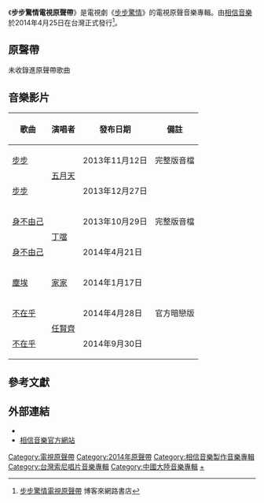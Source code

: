 {{Distinguish|步步驚心電視原聲帶}}
{{Infobox Album
| Name  = 步步驚情電視原聲帶
| Type  = 原聲帶
| Artist  = [[合辑|群星]]
|  Cover = 步步驚情電視原聲帶.jpg
| Longtype = 
| Released   = 2014年4月25日
| Recorded  = 
| Genre = [[華語流行音樂|華語流行音樂]]
| Length = 
| Label = [[相信音樂|相信音樂]]<ref>[http://isrc.ncl.edu.tw/music_view.aspx?item=13695 ISRC-國際標準錄音錄影資料代碼查詢系統 International Standard Recording Code]{{zh-hant}}</ref>
| Producer = 
| Chart position = 
| Certification = 
| Misc  = 
}}

{{Main|步步驚情}}

《'''步步驚情電視原聲帶'''》是電視劇《[[步步驚情|步步驚情]]》的電視原聲音樂專輯。由[[相信音樂|相信音樂]]於2014年4月25日在台灣正式發行<ref>[http://www.books.com.tw/exep/cdfile.php?item=0020178338 步步驚情電視原聲帶] {{webarchive|url=https://web.archive.org/web/20140421101643/http://www.books.com.tw/exep/cdfile.php?item=0020178338 |date=2014-04-21 }} 博客來網路書店</ref>。

==原聲帶==
{{tracklist
| collapsed       = 
| headline        = 
| extra_column    = 演唱者
| total_length    = 
| all_writing     = 
| all_lyrics      = 
| all_music       = 

| title1          = [[步步_(單曲)|步步]]
| note1           = 片頭曲
| writer1         = 
| lyrics1         =  [[陳信宏|阿信]] 
| music1          = 阿信 + Cola Kai 
| extra1          = [[五月天|五月天]]
| length1         = 4:33
| title2          = 塵埃
| note2           = 片尾曲
| writer2         = 
| lyrics2         = 木蘭號AKA陳韋伶 
| music2          = 木蘭號AKA陳韋伶 
| extra2          = [[紀家盈|家家]]
| length2         = 5:27
| title3          = 不在乎
| note3           = 
| writer3         = 
| lyrics3         = 張簡君偉、[[陳沒|陳沒]]
| music3          = 張簡君偉
| extra3          = [[任賢齊|任賢齊]]
| length3         = 3:57
| title4          = 結巴
| note4           = 
| writer4         = 
| lyrics4         = [[魔幻力量|廷廷]]
| music4          = 嚴爵
| extra4          = [[嚴爵|嚴爵]] 、[[郭雪芙|郭雪芙]]
| length4         = 3:38
| title5          = 身不由己
| note5           = 約定版主題曲
| writer5         = 
| lyrics5         = 蔷依蔓 、黄婷 
| music5          = 謝廣太
| extra5          = [[丁噹|丁噹]]
| length5         = 4:16
| title6          = 無關善良
| note6           =
| writer6         = 
| lyrics6         = 木蘭號AKA陳韋伶
| music6          = 木蘭號AKA陳韋伶
| extra6          = [[品冠|品冠]] 
| length6         = 4:40
| title7          = 再續前緣
| note7           = 配樂-無關善良PN版
| writer7         = 
| lyrics7         = 
| music7          = 
| extra7          = 
| length7         = 3:34
| title8          = 哪個亂世沒有離別
| note8           = 配樂-STEP MUSIC Bass AG WAVE (Cola)
| writer8         = 
| lyrics8         = 
| music8          = 
| extra8          = 
| length8         = 1:32
| title9          = 愛如穹蒼般壯烈
| note9           = 配樂-STEP WARM PIANO WAVE (Cola)
| writer9         = 
| lyrics9         = 
| music9          = 
| extra9          = 
| length9         = 2:02
| title10         = 我們認識嗎？
| note10          = 無關善良弦樂版
| writer10        = 
| lyrics10        = 
| music10         = 
| extra10         = 
| length10        = 3:34
| title11         = 去你的世界找你
| note11          = 配樂-a new world
| writer11        = 
| lyrics11        = 
| music11         = 
| extra11         = 
| length11        = 2:43
| title12         = 相依相愛難相忘
| note12          = 配樂-Floating
| writer12        = 
| lyrics12        = 
| music12         = 
| extra12         = 
| length12        = 4:10
| title13         = 今生今世
| note13          = 配樂-mystic
| writer13        = 
| lyrics13        = 
| music13         = 
| extra13         = 
| length13        = 4:29
| title14         = 未來的幸福
| note14          = 配樂-October
| writer14        = 
| lyrics14        = 
| music14         = 
| extra14         = 
| length14        = 3:02
}}
;未收錄進原聲帶歌曲
{{tracklist
| collapsed       = 
| headline        = 
| extra_column    = 演唱者
| total_length    = 
| all_writing     = 
| all_lyrics      = 
| all_music       = 

| title1          =《如果緣只到遇見》（分為獨唱和對唱版）
| note1           = 插曲
| writer1         = 
| lyrics1         =  嚴藝丹
| music1          =  嚴藝丹  
| extra1          = [[吳奇隆|吳奇隆]]（獨唱版）<br>[[嚴藝丹|嚴藝丹]]（獨唱版）<br>吳奇隆、嚴藝丹（對唱版）
| length1         = 

| title2          = 《那一世》
| note2           = 插曲
| writer2         = 
| lyrics2         = 陳翔、侯俊光
| music2          = 陳翔 
| extra2          = [[陳翔|陳翔]]
| length2         = 

| title3          = 《[[三寸天堂|三寸天堂]]》（分為獨唱和對唱版）
| note3           = 插曲
| writer3         = 
| lyrics3         = 嚴藝丹
| music3          = 嚴藝丹
| extra3          = 嚴藝丹（獨唱版）<br>吳奇隆（獨唱版）<br>吳奇隆、嚴藝丹（對唱版）
| length3         = 

| title4          = 《雪花紅梅》
| note4           = 插曲
| writer4         = 
| lyrics4         = [[鄭嘉嘉|鄭嘉嘉]]
| music4          = 鄭乾明
| extra4          = 龔淑均
| length4         = 
}}

== 音樂影片 ==
{| class="wikitable" style="text-align:center"
|-
! 歌曲
! 演唱者
! 發布日期
! 備註
|-
| [https://www.youtube.com/watch?v=-puMCb0MjtY 步步] {{Wayback|url=https://www.youtube.com/watch?v=-puMCb0MjtY |date=20210113031018 }}
| rowspan=2 | [[五月天|五月天]]
| 2013年11月12日
| 完整版音檔
|-
| [https://www.youtube.com/watch?v=97axrS3Npxk 步步] {{Wayback|url=https://www.youtube.com/watch?v=97axrS3Npxk |date=20200707061238 }}
| 2013年12月27日
| 
|-
| [https://www.youtube.com/watch?v=w0hirWu9D70 身不由己] {{Wayback|url=https://www.youtube.com/watch?v=w0hirWu9D70 |date=20210212050552 }}
| rowspan=2 | [[丁噹|丁噹]]
| 2013年10月29日
| 完整版音檔
|-
| [https://www.youtube.com/watch?v=UdqMU9IJLW4 身不由己] {{Wayback|url=https://www.youtube.com/watch?v=UdqMU9IJLW4 |date=20201222175110 }}
| 2014年4月21日
| 
|-
| [https://www.youtube.com/watch?v=mDCmj_w9pPk 塵埃] {{Wayback|url=https://www.youtube.com/watch?v=mDCmj_w9pPk |date=20200629203231 }}
| [[紀家盈|家家]]
| 2014年1月17日
| 
|-
| [https://www.youtube.com/watch?v=q51i4uMq4wE 不在乎] {{Wayback|url=https://www.youtube.com/watch?v=q51i4uMq4wE |date=20170511051746 }}
| rowspan=2 | [[任賢齊|任賢齊]]
| 2014年4月28日
| 官方暗戀版
|-
| [https://www.youtube.com/watch?v=JS0DF3acxJY 不在乎] {{Wayback|url=https://www.youtube.com/watch?v=JS0DF3acxJY |date=20200629063855 }}
| 2014年9月30日
| 
|}

== 參考文獻 ==
{{reflist}}

== 外部連結 ==
*{{facebook|ibinmusic|相信音樂}}
*[https://www.bin-music.com.tw/ 相信音樂官方網站] {{Wayback|url=https://www.bin-music.com.tw/ |date=20210316153843 }}

{{Portal bar|台灣|音樂}}

[[Category:電視原聲帶|Category:電視原聲帶]]
[[Category:2014年原聲帶|Category:2014年原聲帶]]
[[Category:相信音樂製作音樂專輯|Category:相信音樂製作音樂專輯]]
[[Category:台灣索尼唱片音樂專輯|Category:台灣索尼唱片音樂專輯]]
[[Category:中國大陸音樂專輯|Category:中國大陸音樂專輯]]
[[Category:步步驚心|+]]